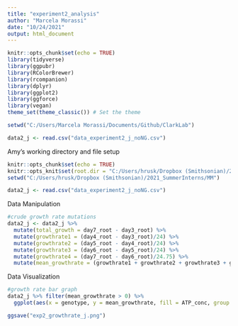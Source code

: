 ```yaml
---
title: "experiment2_analysis"
author: "Marcela Morassi"
date: "10/24/2021"
output: html_document
---
```


```r
knitr::opts_chunk$set(echo = TRUE)
library(tidyverse)
library(ggpubr)
library(RColorBrewer)
library(rcompanion)
library(dplyr)
library(ggplot2)
library(ggforce)
library(vegan)
theme_set(theme_classic()) # Set the theme

setwd("C:/Users/Marcela Morassi/Documents/Github/ClarkLab")

data2_j <- read.csv("data_experiment2_j_noNG.csv")

```

Amy's working directory and file setup
```r
knitr::opts_chunk$set(echo = TRUE)
knitr::opts_knit$set(root.dir = "C:/Users/hrusk/Dropbox (Smithsonian)/2021_SummerInterns/MM")
setwd("C:/Users/hrusk/Dropbox (Smithsonian)/2021_SummerInterns/MM")

data2_j <- read.csv("data_experiment2_j_noNG.csv")

```



Data Manipulation
```r

#crude growth rate mutations
data2_j <- data2_j %>%  
  mutate(total_growth = day7_root - day3_root) %>% 
  mutate(growthrate1 = (day4_root - day3_root)/24) %>% 
  mutate(growthrate2 = (day5_root - day4_root)/24) %>% 
  mutate(growthrate3 = (day6_root - day5_root)/24) %>% 
  mutate(growthrate4 = (day7_root - day6_root)/24.75) %>% 
  mutate(mean_growthrate = (growthrate1 + growthrate2 + growthrate3 + growthrate4)/4)
```

Data Visualization
```r
#growth rate bar graph
data2_j %>% filter(mean_growthrate > 0) %>%  
  ggplot(aes(x = genotype, y = mean_growthrate, fill = ATP_conc, group = factor (ATP_conc))) + geom_bar(stat="identity", position = position_dodge())

ggsave("exp2_growthrate_j.png")


```

